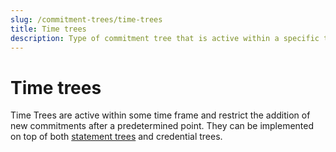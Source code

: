 ```yaml
---
slug: /commitment-trees/time-trees
title: Time trees
description: Type of commitment tree that is active within a specific time frame.
---
```


# Time trees

Time Trees are active within some time frame and restrict the addition of new commitments after a predetermined point. They can be implemented on top of both [statement trees](/commitment-trees/statement-trees) and credential trees.
